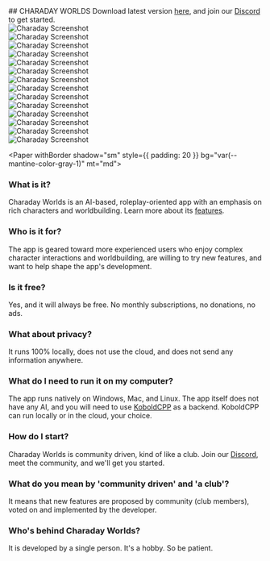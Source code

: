 
<Container ta="center">
## CHARADAY WORLDS
</Container>

<Container>

  <Alert variant="light" color="green" ta="center">
    Download latest version <a href="https://github.com/gam3dotdev/website/releases">here</a>,
    and join our <a href="https://discord.gg/A47GfuJXU4">Discord</a> to get started.
  </Alert>

  <Grid mb="xl">
    <Grid.Col span={6}>
      <div style={{ position: 'relative', width: '100%', height: '450px' }}>
        <Image 
          src={s1} 
          alt="Charaday Screenshot"
          fill
          style={{ objectFit: 'contain' }}
          priority
        />
      </div>
    </Grid.Col>
    <Grid.Col span={6}>
      <div style={{ position: 'relative', width: '100%', height: '450px' }}>
        <Image 
          src={s2} 
          alt="Charaday Screenshot"
          fill
          style={{ objectFit: 'contain' }}
        />
      </div>
    </Grid.Col>
    <Grid.Col span={6}>
      <div style={{ position: 'relative', width: '100%', height: '450px' }}>
        <Image 
          src={s3} 
          alt="Charaday Screenshot"
          fill
          style={{ objectFit: 'contain' }}
        />
      </div>
    </Grid.Col>
    <Grid.Col span={6}>
      <div style={{ position: 'relative', width: '100%', height: '450px' }}>
        <Image 
          src={s4} 
          alt="Charaday Screenshot"
          fill
          style={{ objectFit: 'contain' }}
        />
      </div>
    </Grid.Col>
    <Grid.Col span={6}>
      <div style={{ position: 'relative', width: '100%', height: '450px' }}>
        <Image 
          src={s5} 
          alt="Charaday Screenshot"
          fill
          style={{ objectFit: 'contain' }}
        />
      </div>
    </Grid.Col>
    <Grid.Col span={6}>
      <div style={{ position: 'relative', width: '100%', height: '450px' }}>
        <Image 
          src={s6} 
          alt="Charaday Screenshot"
          fill
          style={{ objectFit: 'contain' }}
        />
      </div>
    </Grid.Col>
    <Grid.Col span={6}>
      <div style={{ position: 'relative', width: '100%', height: '450px' }}>
        <Image 
          src={s8} 
          alt="Charaday Screenshot"
          fill
          style={{ objectFit: 'contain' }}
        />
      </div>
    </Grid.Col>
    <Grid.Col span={6}>
      <div style={{ position: 'relative', width: '100%', height: '450px' }}>
        <Image 
          src={s9} 
          alt="Charaday Screenshot"
          fill
          style={{ objectFit: 'contain' }}
        />
      </div>
    </Grid.Col>
    <Grid.Col span={6}>
      <div style={{ position: 'relative', width: '100%', height: '450px' }}>
        <Image 
          src={s10} 
          alt="Charaday Screenshot"
          fill
          style={{ objectFit: 'contain' }}
        />
      </div>
    </Grid.Col>
    <Grid.Col span={6}>
      <div style={{ position: 'relative', width: '100%', height: '450px' }}>
        <Image 
          src={s11} 
          alt="Charaday Screenshot"
          fill
          style={{ objectFit: 'contain' }}
        />
      </div>
    </Grid.Col>
    <Grid.Col span={6}>
      <div style={{ position: 'relative', width: '100%', height: '450px' }}>
        <Image 
          src={s12} 
          alt="Charaday Screenshot"
          fill
          style={{ objectFit: 'contain' }}
        />
      </div>
    </Grid.Col>
    <Grid.Col span={6}>
      <div style={{ position: 'relative', width: '100%', height: '450px' }}>
        <Image 
          src={s13} 
          alt="Charaday Screenshot"
          fill
          style={{ objectFit: 'contain' }}
        />
      </div>
    </Grid.Col>
    <Grid.Col span={6}>
      <div style={{ position: 'relative', width: '100%', height: '450px' }}>
        <Image 
          src={s15} 
          alt="Charaday Screenshot"
          fill
          style={{ objectFit: 'contain' }}
        />
      </div>
    </Grid.Col>
    <Grid.Col span={6}>
      <div style={{ position: 'relative', width: '100%', height: '450px' }}>
        <Image 
          src={s16} 
          alt="Charaday Screenshot"
          fill
          style={{ objectFit: 'contain' }}
        />
      </div>
    </Grid.Col>
  </Grid>

<Paper withBorder shadow="sm" style={{ padding: 20 }} bg="var(--mantine-color-gray-1)" mt="md">

### What is it?
Charaday Worlds is an AI-based, roleplay-oriented app with an emphasis on rich characters and worldbuilding. Learn more about its [features](/charaday/features).

### Who is it for?
The app is geared toward more experienced users who enjoy complex character interactions and worldbuilding, are willing to try new features, and want to help shape the app's development.

### Is it free?
Yes, and it will always be free. No monthly subscriptions, no donations, no ads.

### What about privacy?
It runs 100% locally, does not use the cloud, and does not send any information anywhere.

### What do I need to run it on my computer?
The app runs natively on Windows, Mac, and Linux. The app itself does not have any AI, and you will need to use [KoboldCPP](https://github.com/LostRuins/koboldcpp) as a backend. KoboldCPP can run locally or in the cloud, your choice.

### How do I start?
Charaday Worlds is community driven, kind of like a club. Join our [Discord](https://discord.gg/A47GfuJXU4), meet the community, and we'll get you started.

### What do you mean by 'community driven' and 'a club'?
It means that new features are proposed by community (club members), voted on and implemented by the developer.

### Who's behind Charaday Worlds?
It is developed by a single person. It's a hobby. So be patient.

  </Paper>
</Container>
